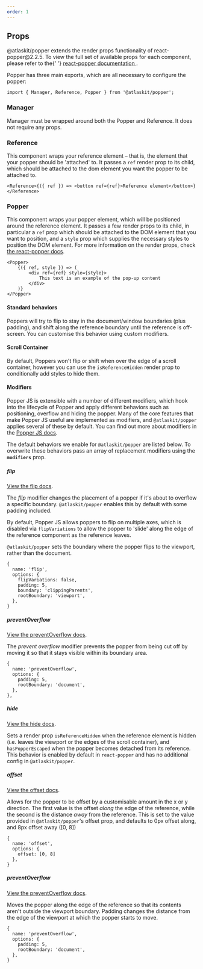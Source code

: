 ```yaml
---
order: 1
---
```



## Props

<SectionMessage>
	<p>
		<Snippet>@atlaskit/popper</Snippet> extends the render props functionality of
		react-popper@2.2.5. To view the full set of available props for each component, please refer to
		the{' '}
		<a
			rel="noopener noreferrer"
			href="https://popper.js.org/react-popper/v2/render-props/"
			target="_blank"
		>
			react-popper documentation
		</a>
		.
	</p>
</SectionMessage>

Popper has three main exports, which are all necessary to configure the popper:

```tsx
import { Manager, Reference, Popper } from '@atlaskit/popper';
```

### Manager

Manager must be wrapped around both the Popper and Reference. It does not require any props.

### Reference

This component wraps your reference element – that is, the element that your popper should be
'attached' to. It passes a `ref` render prop to its child, which should be attached to the dom
element you want the popper to be attached to.

```tsx
<Reference>{({ ref }) => <button ref={ref}>Reference element</button>}</Reference>
```

### Popper

This component wraps your popper element, which will be positioned around the reference element. It
passes a few render props to its child, in particular a `ref` prop which should be attached to the
DOM element that you want to position, and a `style` prop which supplies the necessary styles to
position the DOM element. For more information on the render props, check
[the react-popper docs](https://popper.js.org/react-popper/v2/render-props/).

```tsx
<Popper>
	{({ ref, style }) => (
		<div ref={ref} style={style}>
			This text is an example of the pop-up content
		</div>
	)}
</Popper>
```

#### Standard behaviors

Poppers will try to flip to stay in the document/window boundaries (plus padding), and shift along
the reference boundary until the reference is off-screen. You can customise this behavior using
custom modifiers.

#### Scroll Container

By default, Poppers won't flip or shift when over the edge of a scroll container, however you can
use the `isReferenceHidden` render prop to conditionally add styles to hide them.

#### Modifiers

Popper JS is extensible with a number of different modifiers, which hook into the lifecycle of
Popper and apply different behaviors such as positioning, overflow and hiding the popper. Many of
the core features that make Popper JS useful are implemented as modifiers, and `@atlaskit/popper`
applies several of these by default. You can find out more about modifiers in the
[Popper JS docs](https://popper.js.org/docs/v2/modifiers/).

The default behaviors we enable for `@atlaskit/popper` are listed below. To overwrite these
behaviors pass an array of replacement modifiers using the **`modifiers`** prop.

##### flip

[View the flip docs](https://popper.js.org/docs/v2/modifiers/flip/).

The _flip_ modifier changes the placement of a popper if it's about to overflow a specific boundary.
`@atlaskit/popper` enables this by default with some padding included.

By default, Popper JS allows poppers to flip on multiple axes, which is disabled via
`flipVariations` to allow the popper to 'slide' along the edge of the reference component as the
reference leaves.

`@atlaskit/popper` sets the boundary where the popper flips to the viewport, rather than the
document.

```tsx
{
  name: 'flip',
  options: {
    flipVariations: false,
    padding: 5,
    boundary: 'clippingParents',
    rootBoundary: 'viewport',
  },
}
```

##### preventOverflow

[View the preventOverflow docs](https://popper.js.org/docs/v2/modifiers/prevent-overflow/).

The _prevent overflow_ modifier prevents the popper from being cut off by moving it so that it stays
visible within its boundary area.

```tsx
{
  name: 'preventOverflow',
  options: {
    padding: 5,
    rootBoundary: 'document',
  },
},
```

##### hide

[View the hide docs](https://popper.js.org/docs/v2/modifiers/hide/).

Sets a render prop `isReferenceHidden` when the reference element is hidden (i.e. leaves the
viewport or the edges of the scroll container), and `hasPopperEscaped` when the popper becomes
detached from its reference. This behavior is enabled by default in `react-popper` and has no
additional config in `@atlaskit/popper`.

##### offset

[View the offset docs](https://popper.js.org/docs/v2/modifiers/offset/).

Allows for the popper to be offset by a customisable amount in the x or y direction. The first value
is the offset _along_ the edge of the reference, while the second is the distance _away_ from the
reference. This is set to the value provided in `@atlaskit/popper`'s offset prop, and defaults to
0px offset along, and 8px offset away ([0, 8])

```tsx
{
  name: 'offset',
  options: {
    offset: [0, 8]
  },
}
```

##### preventOverflow

[View the preventOverflow docs](https://popper.js.org/docs/v2/modifiers/prevent-overflow/).

Moves the popper along the edge of the reference so that its contents aren't outside the viewport
boundary. Padding changes the distance from the edge of the viewport at which the popper starts to
move.

```tsx
{
  name: 'preventOverflow',
  options: {
    padding: 5,
    rootBoundary: 'document',
  },
}
```
